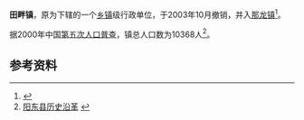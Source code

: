 '''田畔镇'''，原为{{PRC admin/fullname|44/17/23/101/000|3}}下辖的一个[[乡镇|乡镇]]级行政单位，于2003年10月撤销，并入[[那龙镇|那龙镇]]<ref>{{Cite web |url=http://www.yddjw.gov.cn/contentinfo.asp?id=746 |title=《阳东组织史》概述 |accessdate=2013-08-17 |archiveurl=https://web.archive.org/web/20160304081125/http://www.yddjw.gov.cn/contentinfo.asp?id=746 |archivedate=2016-03-04 |deadurl=yes }}</ref>。

据2000年中国[[第五次人口普查|第五次人口普查]]，镇总人口数为10368人<ref>[http://www.xzqh.org/html/2010/1122/21393.html 阳东县历史沿革] {{webarchive|url=https://web.archive.org/web/20121124010301/http://www.xzqh.org/html/2010/1122/21393.html |date=2012-11-24 }}</ref>。

== 参考资料 ==
{{reflist}}

{{行政区划小作品}}
{{PRC admin/navcat|44/17/23/101/000}}